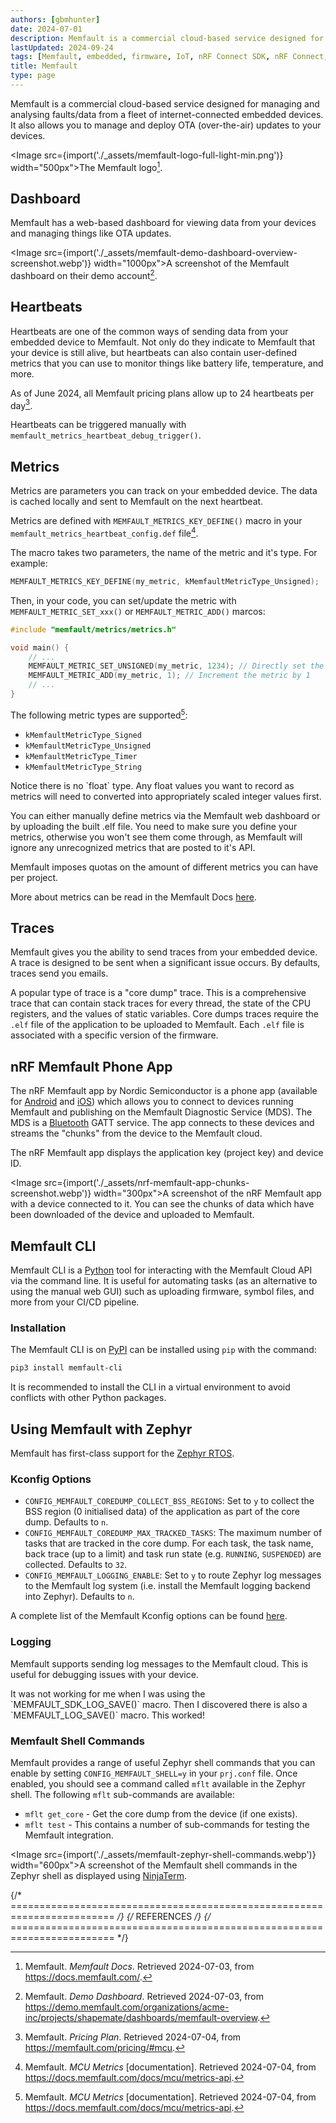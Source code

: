 ```yaml
---
authors: [gbmhunter]
date: 2024-07-01
description: Memfault is a commercial cloud-based service designed for managing and analysing faults/data from a fleet of internet-connected embedded devices. It also allows you to manage and deploy OTA (over-the-air) updates to your devices.
lastUpdated: 2024-09-24
tags: [Memfault, embedded, firmware, IoT, nRF Connect SDK, nRF Connect, nRF, Bluetooth, GATT, Memfault Diagnostic Service, MDS, Android, iOS, OTA, CLI]
title: Memfault
type: page
---
```


Memfault is a commercial cloud-based service designed for managing and analysing faults/data from a fleet of internet-connected embedded devices. It also allows you to manage and deploy OTA (over-the-air) updates to your devices.

<Image src={import('./_assets/memfault-logo-full-light-min.png')} width="500px">The Memfault logo[^memfault-docs].</Image>

## Dashboard

Memfault has a web-based dashboard for viewing data from your devices and managing things like OTA updates.

<Image src={import('./_assets/memfault-demo-dashboard-overview-screenshot.webp')} width="1000px">A screenshot of the Memfault dashboard on their demo account[^memfault-demo-dashboard].</Image>

## Heartbeats

Heartbeats are one of the common ways of sending data from your embedded device to Memfault. Not only do they indicate to Memfault that your device is still alive, but heartbeats can also contain user-defined metrics that you can use to monitor things like battery life, temperature, and more.

As of June 2024, all Memfault pricing plans allow up to 24 heartbeats per day[^memfault-pricing].

Heartbeats can be triggered manually with `memfault_metrics_heartbeat_debug_trigger()`.

## Metrics

Metrics are parameters you can track on your embedded device. The data is cached locally and sent to Memfault on the next heartbeat.

Metrics are defined with `MEMFAULT_METRICS_KEY_DEFINE()` macro in your `memfault_metrics_heartbeat_config.def` file[^memfault-metrics-api].

The macro takes two parameters, the name of the metric and it's type. For example:

```c
MEMFAULT_METRICS_KEY_DEFINE(my_metric, kMemfaultMetricType_Unsigned);
```

Then, in your code, you can set/update the metric with `MEMFAULT_METRIC_SET_xxx()` or `MEMFAULT_METRIC_ADD()` marcos:

```c
#include "memfault/metrics/metrics.h"

void main() {
    // ...
    MEMFAULT_METRIC_SET_UNSIGNED(my_metric, 1234); // Directly set the metric to 1234
    MEMFAULT_METRIC_ADD(my_metric, 1); // Increment the metric by 1
    // ...
}
```

The following metric types are supported[^memfault-metrics-api]:

- `kMemfaultMetricType_Signed`
- `kMemfaultMetricType_Unsigned`
- `kMemfaultMetricType_Timer`
- `kMemfaultMetricType_String`

<Aside type="note">
Notice there is no `float` type. Any float values you want to record as metrics will need to converted into appropriately scaled integer values first.
</Aside>

You can either manually define metrics via the Memfault web dashboard or by uploading the built .elf file. You need to make sure you define your metrics, otherwise you won't see them come through, as Memfault will ignore any unrecognized metrics that are posted to it's API.

Memfault imposes quotas on the amount of different metrics you can have per project.

More about metrics can be read in the Memfault Docs [here](https://docs.memfault.com/docs/platform/metrics).

## Traces

Memfault gives you the ability to send traces from your embedded device. A trace is designed to be sent when a significant issue occurs. By defaults, traces send you emails.

A popular type of trace is a "core dump" trace. This is a comprehensive trace that can contain stack traces for every thread, the state of the CPU registers, and the values of static variables. Core dumps traces require the `.elf` file of the application to be uploaded to Memfault. Each `.elf` file is associated with a specific version of the firmware.

## nRF Memfault Phone App

The nRF Memfault app by Nordic Semiconductor is a phone app (available for [Android](https://play.google.com/store/apps/details?id=no.nordicsemi.memfault&hl=en) and [iOS](https://apps.apple.com/us/app/nrf-memfault/id1641119282)) which allows you to connect to devices running Memfault and publishing on the Memfault Diagnostic Service (MDS). The MDS is a [Bluetooth](/electronics/communication-protocols/bluetooth/) GATT service. The app connects to these devices and streams the "chunks" from the device to the Memfault cloud.

The nRF Memfault app displays the application key (project key) and device ID.

<Image src={import('./_assets/nrf-memfault-app-chunks-screenshot.webp')} width="300px">A screenshot of the nRF Memfault app with a device connected to it. You can see the chunks of data which have been downloaded of the device and uploaded to Memfault.</Image>

## Memfault CLI

Memfault CLI is a [Python](/programming/languages/python/) tool for interacting with the Memfault Cloud API via the command line. It is useful for automating tasks (as an alternative to using the manual web GUI) such as uploading firmware, symbol files, and more from your CI/CD pipeline.

### Installation

The Memfault CLI is on [PyPI](https://pypi.org/project/memfault-cli/) can be installed using `pip` with the command:

```bash
pip3 install memfault-cli
```

It is recommended to install the CLI in a virtual environment to avoid conflicts with other Python packages.

## Using Memfault with Zephyr

Memfault has first-class support for the [Zephyr RTOS](/programming/operating-systems/zephyr/).

### Kconfig Options

* `CONFIG_MEMFAULT_COREDUMP_COLLECT_BSS_REGIONS`: Set to `y` to collect the BSS region (0 initialised data) of the application as part of the core dump. Defaults to `n`.
* `CONFIG_MEMFAULT_COREDUMP_MAX_TRACKED_TASKS`: The maximum number of tasks that are tracked in the core dump. For each task, the task name, back trace (up to a limit) and task run state (e.g. `RUNNING`, `SUSPENDED`) are collected. Defaults to `32`.
* `CONFIG_MEMFAULT_LOGGING_ENABLE`: Set to `y` to route Zephyr log messages to the Memfault log system (i.e. install the Memfault logging backend into Zephyr). Defaults to `n`.

A complete list of the Memfault Kconfig options can be found [here](https://github.com/memfault/memfault-firmware-sdk/blob/master/ports/zephyr/Kconfig).

### Logging

Memfault supports sending log messages to the Memfault cloud. This is useful for debugging issues with your device.

<Aside type="caution">
It was not working for me when I was using the `MEMFAULT_SDK_LOG_SAVE()` macro. Then I discovered there is also a `MEMFAULT_LOG_SAVE()` macro. This worked!
</Aside>

### Memfault Shell Commands

Memfault provides a range of useful Zephyr shell commands that you can enable by setting `CONFIG_MEMFAULT_SHELL=y` in your `prj.conf` file. Once enabled, you should see a command called `mflt` available in the Zephyr shell. The following `mflt` sub-commands are available:

- `mflt get_core` - Get the core dump from the device (if one exists).
- `mflt test` - This contains a number of sub-commands for testing the Memfault integration.

<Image src={import('./_assets/memfault-zephyr-shell-commands.webp')} width="600px">A screenshot of the Memfault shell commands in the Zephyr shell as displayed using [NinjaTerm](https://ninjaterm.mbedded.ninja/).</Image>

{/* ======================================================================== */}
{/* REFERENCES */}
{/* ======================================================================== */}

[^memfault-docs]: Memfault. _Memfault Docs_. Retrieved 2024-07-03, from https://docs.memfault.com/.
[^memfault-demo-dashboard]: Memfault. _Demo Dashboard_. Retrieved 2024-07-03, from https://demo.memfault.com/organizations/acme-inc/projects/shapemate/dashboards/memfault-overview.
[^memfault-pricing]: Memfault. _Pricing Plan_. Retrieved 2024-07-04, from https://memfault.com/pricing/#mcu.
[^memfault-metrics-api]: Memfault. _MCU Metrics_ [documentation]. Retrieved 2024-07-04, from https://docs.memfault.com/docs/mcu/metrics-api.
